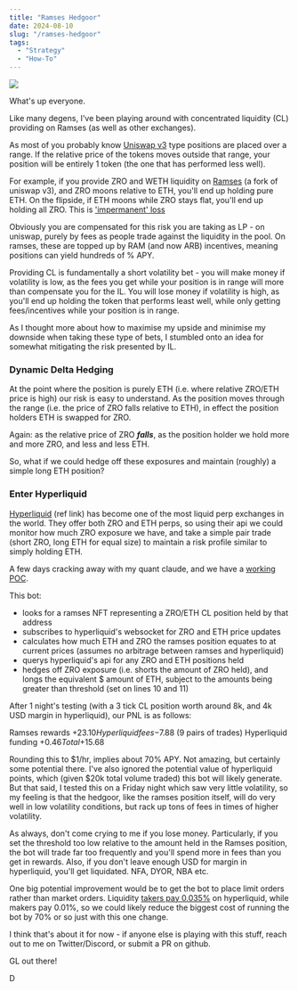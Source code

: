```yaml
---
title: "Ramses Hedgoor"
date: 2024-08-10
slug: "/ramses-hedgoor"
tags:
  - "Strategy"
  - "How-To"
---
```


![](https://i.gyazo.com/2c89c4d8f88b24bd3f2ab2688b660444.png)

What's up everyone. 

Like many degens, I've been playing around with concentrated liquidity (CL) providing on Ramses (as well as other exchanges).

As most of you probably know [Uniswap v3](https://blog.uniswap.org/uniswap-v3) type positions are placed over a range. If the relative price of the tokens moves outside that range, your position will be entirely 1 token (the one that has performed less well).

For example, if you provide ZRO and WETH liquidity on [Ramses](https://app.ramses.exchange/dashboard) (a fork of uniswap v3), and ZRO moons relative to ETH, you'll end up holding pure ETH. On the flipside, if ETH moons while ZRO stays flat, you'll end up holding all ZRO. This is ['impermanent' loss](https://www.coinbase.com/en-gb/learn/crypto-glossary/what-is-impermanent-loss#:~:text=Impermanent%20loss%20is%20a%20risk,returns%20to%20its%20original%20value.)

Obviously you are compensated for this risk you are taking as LP - on uniswap, purely by fees as people trade against the liquidity in the pool. On ramses, these are topped up by RAM (and now ARB) incentives, meaning positions can yield hundreds of % APY. 

Providing CL is fundamentally a short volatility bet - you will make money if volatility is low, as the fees you get while your position is in range will more than compensate you for the IL. You will lose money if volatility is high, as you'll end up holding the token that performs least well, while only getting fees/incentives while your position is in range. 

As I thought more about how to maximise my upside and minimise my downside when taking these type of bets, I stumbled onto an idea for somewhat mitigating the risk presented by IL.

### Dynamic Delta Hedging

At the point where the position is purely ETH (i.e. where relative ZRO/ETH price is high) our risk is easy to understand. As the position moves through the range (i.e. the price of ZRO falls relative to ETH), in effect the position holders ETH is swapped for ZRO. 

Again: as the relative price of ZRO ***falls***, as the position holder we hold more and more ZRO, and less and less ETH. 

So, what if we could hedge off these exposures and maintain (roughly) a simple long ETH position?

### Enter Hyperliquid

[Hyperliquid](https://app.hyperliquid.xyz/join/DEFIBUILDERETH) (ref link) has become one of the most liquid perp exchanges in the world. They offer both ZRO and ETH perps, so using their api we could monitor how much ZRO exposure we have, and take a simple pair trade (short ZRO, long ETH for equal size) to maintain a risk profile similar to simply holding ETH.

A few days cracking away with my quant claude, and we have a [working POC](https://github.com/defibuildereth/ramses-hl-hedgoor). 

This bot:
- looks for a ramses NFT representing a ZRO/ETH CL position held by that address
- subscribes to hyperliquid's websocket for ZRO and ETH price updates
- calculates how much ETH and ZRO the ramses position equates to at current prices (assumes no arbitrage between ramses and hyperliquid)
- querys hyperliquid's api for any ZRO and ETH positions held
- hedges off ZRO exposure (i.e. shorts the amount of ZRO held), and longs the equivalent $ amount of ETH, subject to the amounts being greater than threshold (set on lines 10 and 11)

After 1 night's testing (with a 3 tick CL position worth around 8k, and 4k USD margin in hyperliquid), our PNL is as follows:

Ramses rewards +$23.10
Hyperliquid fees -$7.88 (9 pairs of trades)
Hyperliquid funding +$0.46
Total +$15.68

Rounding this to $1/hr, implies about 70% APY. Not amazing, but certainly some potential there. I've also ignored the potential value of hyperliquid points, which (given $20k total volume traded) this bot will likely generate. But that said, I tested this on a Friday night which saw very little volatility, so my feeling is that the hedgoor, like the ramses position itself, will do very well in low volatility conditions, but rack up tons of fees in times of higher volatility.

As always, don't come crying to me if you lose money. Particularly, if you set the threshold too low relative to the amount held in the Ramses position, the bot will trade far too frequently and you'll spend more in fees than you get in rewards. Also, if you don't leave enough USD for margin in hyperliquid, you'll get liquidated. NFA, DYOR, NBA etc. 

One big potential improvement would be to get the bot to place limit orders rather than market orders. Liquidity [takers pay 0.035%](https://hyperliquid.gitbook.io/hyperliquid-docs/trading/fees) on hyperliquid, while makers pay 0.01%, so we could likely reduce the biggest cost of running the bot by 70% or so just with this one change.

I think that's about it for now - if anyone else is playing with this stuff, reach out to me on Twitter/Discord, or submit a PR on github.

GL out there!

D